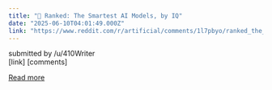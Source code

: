 ```yaml
---
title: "🤔 Ranked: The Smartest AI Models, by IQ"
date: "2025-06-10T04:01:49.000Z"
link: "https://www.reddit.com/r/artificial/comments/1l7pbyo/ranked_the_smartest_ai_models_by_iq/"
---
```


submitted by    /u/410Writer  
 [link]   [comments]

[Read more](https://www.reddit.com/r/artificial/comments/1l7pbyo/ranked_the_smartest_ai_models_by_iq/)
